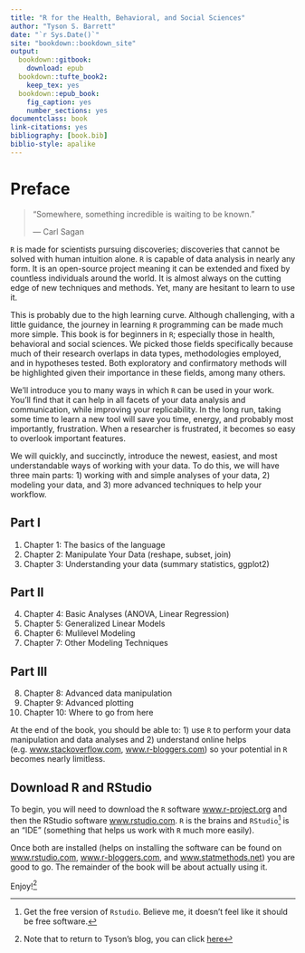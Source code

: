 ```yaml
---
title: "R for the Health, Behavioral, and Social Sciences"
author: "Tyson S. Barrett"
date: "`r Sys.Date()`"
site: "bookdown::bookdown_site"
output:
  bookdown::gitbook:
    download: epub
  bookdown::tufte_book2:
    keep_tex: yes
  bookdown::epub_book: 
    fig_caption: yes
    number_sections: yes
documentclass: book
link-citations: yes
bibliography: [book.bib]
biblio-style: apalike
---
```


# Preface {-}

> "Somewhere, something incredible is waiting to be known."
>
> --- Carl Sagan

`R` is made for scientists pursuing discoveries; discoveries that cannot be solved with human intuition alone. `R` is capable of data analysis in nearly any form. It is an open-source project meaning it can be extended and fixed by countless individuals around the world. It is almost always on the cutting edge of new techniques and methods. Yet, many are hesitant to learn to use it.

This is probably due to the high learning curve. Although challenging, with a little guidance, the journey in learning `R` programming can be made much more simple. This book is for beginners in `R`; especially those in health, behavioral and social sciences. We picked those fields specifically because much of their research overlaps in data types, methodologies employed, and in hypotheses tested. Both exploratory and confirmatory methods will be highlighted given their importance in these fields, among many others.

We'll introduce you to many ways in which `R` can be used in your work. You'll find that it can help in all facets of your data analysis and communication, while improving your replicability. In the long run, taking some time to learn a new tool will save you time, energy, and probably most importantly, frustration. When a researcher is frustrated, it becomes so easy to overlook important features.

We will quickly, and succinctly, introduce the newest, easiest, and most understandable ways of working with your data. To do this, we will have three main parts: 1) working with and simple analyses of your data, 2) modeling your data, and 3) more advanced techniques to help your workflow.

## Part I {-}

1. Chapter 1: The basics of the language
2. Chapter 2: Manipulate Your Data (reshape, subset, join)
3. Chapter 3: Understanding your data (summary statistics, ggplot2)

## Part II {-}

4. Chapter 4: Basic Analyses (ANOVA, Linear Regression)
5. Chapter 5: Generalized Linear Models
6. Chapter 6: Mulilevel Modeling
7. Chapter 7: Other Modeling Techniques

## Part III {-}

8. Chapter 8: Advanced data manipulation
9. Chapter 9: Advanced plotting
10. Chapter 10: Where to go from here

At the end of the book, you should be able to: 1) use `R` to perform your data manipulation and data analyses and 2) understand online helps (e.g. [www.stackoverflow.com](www.stackoverflow.com), [www.r-bloggers.com](www.r-bloggers.com)) so your potential in `R` becomes nearly limitless.


## Download R and RStudio {-}

To begin, you will need to download the `R` software [www.r-project.org](https://www.r-project.org/) and then the RStudio software [www.rstudio.com](https://www.rstudio.com/). `R` is the brains and `RStudio`[^free] is an "IDE" (something that helps us work with `R` much more easily). 

Once both are installed (helps on installing the software can be found on [www.rstudio.com](https://www.rstudio.com/), [www.r-bloggers.com](www.r-bloggers.com), and [www.statmethods.net](www.statmethods.net)) you are good to go. The remainder of the book will be about actually using it.

Enjoy![^return]


[^free]: Get the free version of `Rstudio`. Believe me, it doesn't feel like it should be free software. 

[^return]: Note that to return to Tyson's blog, you can click [here][blog]

[blog]: https://tysonstanley.github.io



